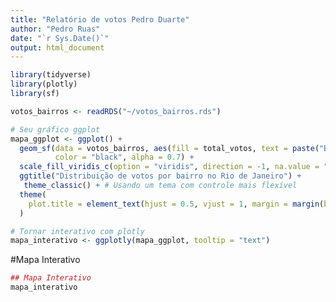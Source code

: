 ---
title: "Relatório de votos Pedro Duarte"
author: "Pedro Ruas"
date: "`r Sys.Date()`"
output: html_document
---

```{r, include=FALSE}

library(tidyverse)
library(plotly)
library(sf)

```

```{r, include=FALSE}



votos_bairros <- readRDS("~/votos_bairros.rds")


```

```{r, include=FALSE}

# Seu gráfico ggplot
mapa_ggplot <- ggplot() +
  geom_sf(data = votos_bairros, aes(fill = total_votos, text = paste("Bairro:", name_neighborhood, "<br>Votos:", total_votos)), 
          color = "black", alpha = 0.7) +
  scale_fill_viridis_c(option = "viridis", direction = -1, na.value = "white", name = "Votos") +
  ggtitle("Distribuição de votos por bairro no Rio de Janeiro") +
   theme_classic() + # Usando um tema com controle mais flexível
  theme(
    plot.title = element_text(hjust = 0.5, vjust = 1, margin = margin(b = 10)) # Ajustando posição do título
  )
```

```{r, include=FALSE}
# Tornar interativo com plotly
mapa_interativo <- ggplotly(mapa_ggplot, tooltip = "text")

```

#Mapa Interativo
```{r, echo=FALSE}

## Mapa Interativo
mapa_interativo

```
